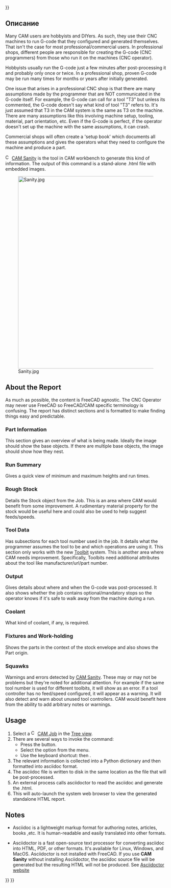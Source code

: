 <languages/>
{{UnfinishedDocu{{#translation:}}}}

{{Docnav
|[[CAM_Post|Post]]
|[[CAM_ExportTemplate|ExportTemplate]]
|[[CAM_Workbench|CAM]]
|IconL=CAM_Post.svg
|IconR=CAM_ExportTemplate.svg
|IconC=Workbench_CAM.svg
}}

{{GuiCommand
|Name=CAM Sanity
|MenuLocation=CAM → Check the CAM job for common errors
|Workbenches=[[CAM_Workbench|CAM]]
|Shortcut={{KEY|P}} {{KEY|S}}
|Version=0.19
}}

<span id="Description"></span>
==Описание==

Many CAM users are hobbyists and DIYers. As such, they use their CNC machines to run G-code that they configured and generated themselves. That isn't the case for most professional/commercial users. In professional shops, different people are responsible for creating the G-code (CNC programmers) from those who run it on the machines (CNC operator).

Hobbyists usually run the G-code just a few minutes after post-processing it and probably only once or twice. In a professional shop, proven G-code may be run many times for months or years after initially generated.

One issue that arises in a professional CNC shop is that there are many assumptions made by the programmer that are NOT communicated in the G-code itself. For example, the G-code can call for a tool "T3" but unless its commented, the G-code doesn't say what kind of tool "T3" refers to. It's just assumed that T3 in the CAM system is the same as T3 on the machine. There are many assumptions like this involving machine setup, tooling, material, part orientation, etc. Even if the G-code is perfect, if the operator doesn't set up the machine with the same assumptions, it can crash.

Commercial shops will often create a 'setup book' which documents all these assumptions and gives the operators what they need to configure the machine and produce a part. 

[[Image:CAM_Sanity.svg|16px]] [[CAM_Sanity|CAM Sanity]] is the tool in CAM workbench to generate this kind of information. The output of this command is a stand-alone .html file with embedded images.

[[Image:Sanity.jpg|600px]]

{{Caption|Above: Example of a CAM Sanity generated report}}

== About the Report ==

As much as possible, the content is FreeCAD agnostic. The CNC Operator may never use FreeCAD so FreeCAD/CAM specific terminology is confusing. The report has distinct sections and is formatted to make finding things easy and predictable.

=== Part Information ===

This section gives an overview of what is being made. Ideally the image should show the base objects. If there are multiple base objects, the image should show how they nest.

=== Run Summary === 

Gives a quick view of minimum and maximum heights and run times.

=== Rough Stock === 

Details the Stock object from the Job. This is an area where CAM would benefit from some improvement. A rudimentary material property for the stock would be useful here and could also be used to help suggest feeds/speeds.

=== Tool Data === 

Has subsections for each tool number used in the job. It details what the programmer assumes the tool to be and which operations are using it. This section only works with the new [[CAM_ToolBit|Toolbit]] system. This is another area where CAM needs improvement. Specifically, Toolbits need additional attributes about the tool like manufacturer/url/part number.

=== Output === 

Gives details about where and when the G-code was post-processed. It also shows whether the job contains optional/mandatory stops so the operator knows if it's safe to walk away from the machine during a run.

=== Coolant === 

What kind of coolant, if any, is required.

=== Fixtures and Work-holding === 

Shows the parts in the context of the stock envelope and also shows the Part origin.

=== Squawks === 

Warnings and errors detected by [[CAM_Sanity|CAM Sanity]]. These may or may not be problems but they're noted for additional attention. For example if the same tool number is used for different toolbits, it will show as an error. If a tool controller has no feed/speed configured, it will appear as a warning. It will also detect and warn about unused tool controllers. CAM would benefit here from the ability to add arbitrary notes or warnings.

==Usage==

# Select a [[Image:CAM_Job.svg|16px]] [[CAM_Job|CAM Job]] in the [[Tree_view|Tree view]].
# There are several ways to invoke the command:
#* Press the {{Button|[[Image:CAM_Sanity.svg|16px]] [[CAM_Sanity|CAM Sanity]]}} button.
#* Select the {{MenuCommand|CAM → [[Image:CAM_Sanity.svg|16px]] Check the CAM job for common errors}} option from the menu.
#* Use the keyboard shortcut: {{KEY|P}} then {{KEY|S}}.
# The relevant information is collected into a Python dictionary and then formatted into asciidoc format. 
# The asciidoc file is written to disk in the same location as the file that will be post-processed. 
# An external process calls asciidoctor to read the asciidoc and generate the .html. 
# This will auto-launch the system web browser to view the generated standalone HTML report.

== Notes ==

* Asciidoc is a lightweight markup format for authoring notes, articles, books ,etc. It is human-readable and easily translated into other formats.

* Asciidoctor is a fast open-source text processor for converting asciidoc into HTML, PDF, or other formats. It's available for Linux, Windows, and MacOS. Asciidoctor is not installed with FreeCAD. If you use '''CAM Sanity''' without installing Asciidoctor, the asciidoc source file will be generated but the resulting HTML will not be produced. See [https://asciidoctor.org/ Asciidoctor website]


{{Docnav
|[[CAM_Post|Post]]
|[[CAM_ExportTemplate|ExportTemplate]]
|[[CAM_Workbench|CAM]]
|IconL=CAM_Post.svg
|IconR=CAM_ExportTemplate.svg
|IconC=Workbench_CAM.svg
}}

{{CAM_Tools_navi{{#translation:}}}}
{{Userdocnavi{{#translation:}}}}